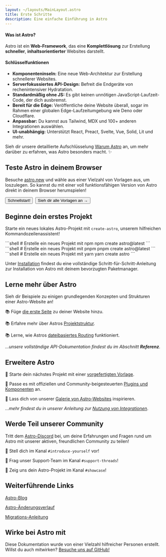 ```yaml
---
layout: ~/layouts/MainLayout.astro
title: Erste Schritte
description: Eine einfache Einführung in Astro
---
```




#### Was ist Astro?

Astro ist ein **Web-Framework**, das eine **Komplettlösung** zur Erstellung **schneller**, **inhaltsorientierter** Websites darstellt.

#### Schlüsselfunktionen

- **Komponenteninseln:** Eine neue Web-Architektur zur Erstellung schnellerer Websites.
- **Serverfokussiertes API-Design:** Befreit die Endgeräte von rechenintensiver Hydratation.
- **Standardmäßig ohne JS:** Es gibt keinen unnötigen JavaScript-Laufzeit-Code, der dich ausbremst.
- **Bereit für die Edge:** Veröffentliche deine Website überall, sogar im Rahmen einer globalen Edge-Laufzeitumgebung wie Deno oder Cloudflare.
- **Anpassbar:** Du kannst aus Tailwind, MDX und 100+ anderen Integrationen auswählen.
- **UI-unabhängig:** Unterstützt React, Preact, Svelte, Vue, Solid, Lit und mehr.

Sieh dir unsere detaillierte Aufschlüsselung [Warum Astro](/de/concepts/why-astro/) an, um mehr darüber zu erfahren, was Astro besonders macht. ✨


## Teste Astro in deinem Browser

Besuche [astro.new](https://astro.new/) und wähle aus einer Vielzahl von Vorlagen aus, um loszulegen. So kannst du mit einer voll funktionsfähigen Version von Astro direkt in deinem Browser herumspielen!

<div style="display: flex; flex-wrap: wrap; gap: 0.5rem;">
    <Button href="https://astro.new/basics?on=stackblitz">Schnellstart!</Button>
    <Button variant="outline" href="https://astro.new/">Sieh dir alle Vorlagen an →</Button>
</div>

## Beginne dein erstes Projekt

Starte ein neues lokales Astro-Projekt mit `create-astro`, unserem hilfreichen Kommandozeilen&shy;assistent!

<PackageManagerTabs>
  <Fragment slot="npm">
  ```shell
  # Erstelle ein neues Projekt mit npm
  npm create astro@latest
  ```
  </Fragment>
  <Fragment slot="pnpm">
  ```shell
  # Erstelle ein neues Projekt mit pnpm
  pnpm create astro@latest
  ```
  </Fragment>
  <Fragment slot="yarn">
  ```shell
  # Erstelle ein neues Projekt mit yarn
  yarn create astro
  ```
  </Fragment>
</PackageManagerTabs>

Unter [Installation](/de/install/auto/) findest du eine vollständige Schritt-für-Schritt-Anleitung zur Installation von Astro mit deinem bevorzugten Paketmanager.


## Lerne mehr über Astro

Sieh dir Beispiele zu einigen grundlegenden Konzepten und Strukturen einer Astro-Website an!

📚 Füge [die erste Seite](/de/core-concepts/astro-pages/) zu deiner Website hinzu.

📚 Erfahre mehr über Astros [Projektstruktur](/de/core-concepts/project-structure/).

📚 Lerne, wie Astros [dateibasiertes Routing](/de/core-concepts/routing/) funktioniert.

*...unsere vollständige API-Dokumentation findest du im Abschnitt **Referenz**.*


## Erweitere Astro

🧰 Starte dein nächstes Projekt mit einer [vorgefertigten Vorlage](https://astro.build/themes/).

🧰 Passe es mit offiziellen und Community-beigesteuerten [Plugins und Komponenten](https://astro.build/integrations/) an.

🧰 Lass dich von unserer [Galerie von Astro-Websites](https://astro.build/showcase/) inspirieren.

*...mehr findest du in unserer Anleitung zur [Nutzung von Integrationen](/de/guides/integrations-guide/)*.



## Werde Teil unserer Community

Tritt dem [Astro-Discord](https://astro.build/chat/) bei, um deine Erfahrungen und Fragen rund um Astro mit unserer aktiven, freundlichen Community zu teilen!

💬 Stell dich im Kanal `#introduce-yourself` vor!

💬 Frag unser Support-Team im Kanal `#support-threads`!

💬 Zeig uns dein Astro-Projekt im Kanal `#showcase`!


## Weiterführende Links

[Astro-Blog](https://astro.build/blog/)

[Astro-Änderungsverlauf](https://github.com/withastro/astro/blob/main/packages/astro/CHANGELOG.md)

[Migrations-Anleitung](/de/migrate/)


## Wirke bei Astro mit

Diese Dokumentation wurde von einer Vielzahl hilfreicher Personen erstellt. Willst du auch mitwirken? [Besuche uns auf GitHub!](https://github.com/withastro/docs)

<ContributorList githubRepo="withastro/docs" />
